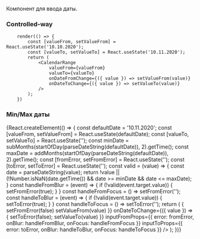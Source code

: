 


Компонент для ввода даты.

### Controlled-way

```tsx live
    render(() => {
        const [valueFrom, setValueFrom] = React.useState('10.10.2020');
        const [valueTo, setValueTo] = React.useState('10.11.2020');
        return (
            <CalendarRange
                valueFrom={valueFrom}
                valueTo={valueTo}
                onDateFromChange={({ value }) => setValueFrom(value)}
                onDateToChange={({ value }) => setValueTo(value)}
            />
        );
    })
```

### Min/Max даты

<Preview>
    {React.createElement(() => {
        const defaultDate = '10.11.2020';
        const [valueFrom, setValueFrom] = React.useState(defaultDate);
        const [valueTo, setValueTo] = React.useState('');
        const minDate = subMonths(startOfDay(parseDateString(defaultDate)), 2).getTime();
        const maxDate = addMonths(startOfDay(parseDateString(defaultDate)), 2).getTime();
        const [fromError, setFromError] = React.useState('');
        const [toError, setToError] = React.useState('');
        const valid = (value) => {
            const date = parseDateString(value);
            return !value || (!Number.isNaN(date.getTime()) && date >= minDate && date <= maxDate);
        }
        const handleFromBlur = (event) => {
            if (!valid(event.target.value)) {
                setFromError(true);
            }
        }
        const handleFromFocus = () => setFromError('');
        const handleToBlur = (event) => {
            if (!valid(event.target.value)) {
                setToError(true);
            }
        }
        const handleToFocus = () => setToError('');
        return (
            <CalendarRange
                minDate={minDate}
                maxDate={maxDate}
                valueFrom={valueFrom}
                valueTo={valueTo}
                onDateFromChange={({ value }) => {
                    setFromError(false)
                    setValueFrom(value)
                }}
                onDateToChange={({ value }) => {
                    setToError(false);
                    setValueTo(value)
                }}
                inputFromProps={{
                    error: fromError,
                    onBlur: handleFromBlur,
                    onFocus: handleFromFocus
                }}
                inputToProps={{
                    error: toError,
                    onBlur: handleToBlur,
                    onFocus: handleToFocus
                }}
            />
        );
    })}
</Preview>
